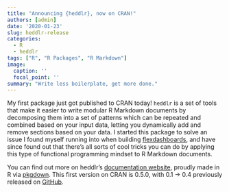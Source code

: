 ```yaml
---
title: "Announcing {heddlr}, now on CRAN!"
authors: [admin]
date: '2020-01-23'
slug: heddlr-release
categories:
  - R
  - heddlr
tags: ["R", "R Packages", "R Markdown"]
image:
  caption: ''
  focal_point: ''
summary: "Write less boilerplate, get more done."
---
```


My first package just got published to CRAN today! `heddlr` is a set of tools 
that make it easier to write modular R Markdown documents by decomposing them 
into a set of patterns which can be repeated and combined based on your input 
data, letting you dynamically add and remove sections based on your data. I 
started this package to solve an issue I found myself running into when 
building [flexdashboards](https://rmarkdown.rstudio.com/flexdashboard/), and 
have since found out that there's all sorts of cool tricks you can do by 
applying this type of functional programming mindset to R Markdown documents.

You can find out more on heddlr's [documentation website](https://mikemahoney218.github.io/heddlr/),
proudly made in R via [pkgdown](https://pkgdown.r-lib.org/). This first version 
on CRAN is 0.5.0, with 0.1 -> 0.4 previously released on [GitHub](https://github.com/mikemahoney218/heddlr).